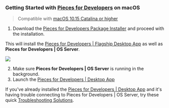 ### Getting Started with [Pieces for Developers]( {{links.website.home}} ) on macOS
> Compatible with <a href="{{ links.installation.macos_catalina }}">macOS 10.15 Catalina or higher</a>
1. Download the <a href="{{ links.installation.pieces_pkg }}">Pieces for Developers Package Installer</a> and proceed with the installation.

This will install the <a href="{{ links.website.pfd_desktop_install }}">Pieces for Developers | Flagship Desktop App</a> as well as **Pieces for Developers | OS Server**.

![](https://storage.googleapis.com/pieces_static_resources/vs_code_marketplace/GIFs/INSTALL_MACOS)

2. Make sure **Pieces for Developers | OS Server** is running in the background.
3. Launch the <a href="{{ links.installation.localhost }}">Pieces for Developers | Desktop App</a>

If you've already installed the <a href="{{ links.website.home }}">Pieces for Developers | Desktop App</a> and it's having trouble connecting to Pieces for Developers | OS Server, try these quick <a href="{{ links.internal.faqs }}">Troubleshooting Solutions</a>.
